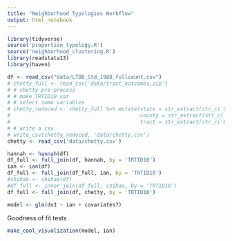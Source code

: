 ```yaml
---
title: "Neighborhood Typologies Workflow"
output: html_notebook
---
```


```r
library(tidyverse) 
source('proportion_typology.R')
source('neighborhood_clustering.R')
library(readstata13)
library(haven) 
```

```r
df <- read_csv("data/LTDB_Std_1980_fullcount.csv")
# chetty_full <- read_csv('data/tract_outcomes.zip')
# # chetty pre-process
# # make TRTID10 var
# # select some variables
# chetty_reduced <- chetty_full %>% mutate(state = str_extract(str_c('0', state),'\\d\\d$'),
#                                          county = str_extract(str_c('000', county),'\\d{3}$'),
#                                          tract = str_extract(str_c('00000', tract),'\\d{6}$'),TRTID10 = as.numeric(str_c(state, county, tract))) %>% select(state, county, tract, TRTID10, jail_white_pooled_mean, jail_white_pooled_mean_se, jail_black_pooled_mean, jail_black_pooled_mean_se, jail_asian_pooled_mean, jail_asian_pooled_mean_se, jail_hisp_pooled_mean, jail_hisp_pooled_mean_se, kfr_top01_white_pooled_mean, kfr_top01_white_pooled_mean_se, kfr_top01_black_pooled_mean, kfr_top01_black_pooled_mean_se, kfr_top01_asian_pooled_mean, kfr_top01_asian_pooled_mean_se, kfr_top01_hisp_pooled_mean, kfr_top01_hisp_pooled_mean_se, kfr_white_pooled_mean, kfr_white_pooled_mean_se, kfr_black_pooled_mean, kfr_black_pooled_mean_se, kfr_asian_pooled_mean, kfr_asian_pooled_mean_se, kfr_hisp_pooled_mean, kfr_hisp_pooled_mean_se, teenbrth_white_female_mean, teenbrth_white_female_mean_se, teenbrth_black_female_mean, teenbrth_black_female_mean_se, teenbrth_asian_female_mean, teenbrth_asian_female_mean_se, teenbrth_hisp_female_mean, teenbrth_hisp_female_mean_se)
# # write a csv
# write_csv(chetty_reduced, 'data/chetty.csv')
chetty <- read_csv('data/chetty.csv')
```


```r
hannah <- hannah(df)
df_full <- full_join(df, hannah, by = 'TRTID10')
ian <- ian(df)
df_full <- full_join(df_full, ian, by = 'TRTID10')
#shihao <- shihao(df)
#df_full <- inner_join(df_full, shihao, by = 'TRTID10')
df_full <- full_join(df, chetty, by = 'TRTID10')
```


```r
model <- glm(dv1 ~ ian + covariates?)
```

Goodness of fit tests

```r
make_cool_visualization(model, ian)
```


